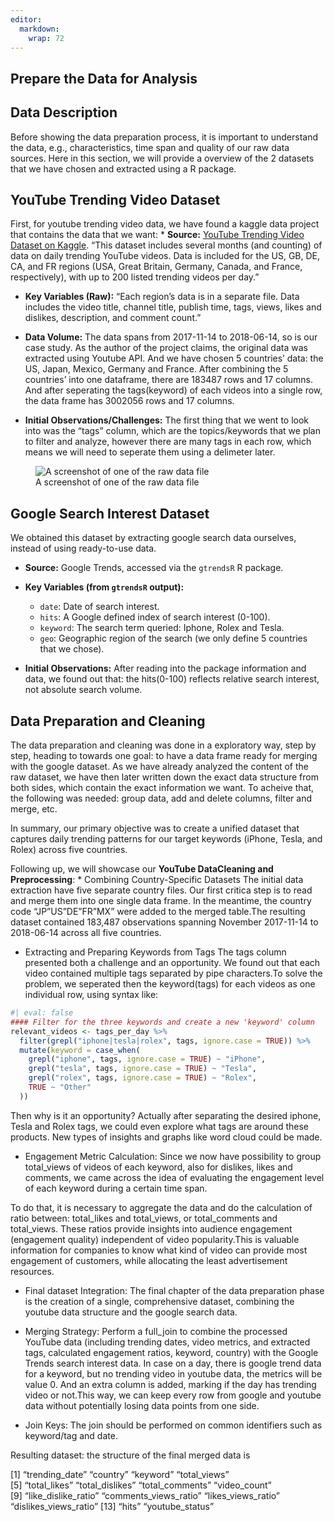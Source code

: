 ```yaml
---
editor: 
  markdown: 
    wrap: 72
---
```


## Prepare the Data for Analysis
## Data Description

Before showing the data preparation process, it is important to understand the data, e.g., characteristics, time span and quality of our raw data sources. Here in this section, we will provide a overview of the 2 datasets that we have chosen and extracted using a R package.

## YouTube Trending Video Dataset

First, for youtube trending video data, we have found a kaggle data project that contains the data that we want: \* **Source:** [YouTube Trending Video Dataset on Kaggle](https://www.kaggle.com/datasets/datasnaek/youtube-new). "This dataset includes several months (and counting) of data on daily trending YouTube videos. Data is included for the US, GB, DE, CA, and FR regions (USA, Great Britain, Germany, Canada, and France, respectively), with up to 200 listed trending videos per day."

-   **Key Variables (Raw):** "Each region’s data is in a separate file. Data includes the video title, channel title, publish time, tags, views, likes and dislikes, description, and comment count."

-   **Data Volume:** The data spans from 2017-11-14 to 2018-06-14, so is our case study. As the author of the project claims, the original data was extracted using Youtube API. And we have chosen 5 countries' data: the US, Japan, Mexico, Germany and France. After combining the 5 countries' into one dataframe, there are 183487 rows and 17 columns. And after seperating the tags(keyword) of each videos into a single row, the data frame has 3002056 rows and 17 columns.

-   **Initial Observations/Challenges:** The first thing that we went to look into was the "tags" column, which are the topics/keywords that we plan to filter and analyze, however there are many tags in each row, which means we will need to seperate them using a delimeter later.

![A screenshot of one of the raw data file](youtube.png){width="3000px,height=3000px"}

## Google Search Interest Dataset

We obtained this dataset by extracting google search data ourselves, instead of using ready-to-use data.

-   **Source:** Google Trends, accessed via the `gtrendsR` R package.

-   **Key Variables (from `gtrendsR` output):**

    -   `date`: Date of search interest.
    -   `hits`: A Google defined index of search interest (0-100).
    -   `keyword`: The search term queried: Iphone, Rolex and Tesla.
    -   `geo`: Geographic region of the search (we only define 5 countries that we chose).

-   **Initial Observations:** After reading into the package information and data, we found out that: the hits(0-100) reflects relative search interest, not absolute search volume.

## Data Preparation and Cleaning

The data preparation and cleaning was done in a exploratory way, step by step, heading to towards one goal: to have a data frame ready for merging with the google dataset. As we have already analyzed the content of the raw dataset, we have then later written down the exact data structure from both sides, which contain the exact information we want. To acheive that, the following was needed: group data, add and delete columns, filter and merge, etc.

In summary, our primary objective was to create a unified dataset that captures daily trending patterns for our target keywords (iPhone, Tesla, and Rolex) across five countries.

Following up, we will showcase our **YouTube DataCleaning and Preprocessing**: \* Combining Country-Specific Datasets The initial data extraction have five separate country files. Our first critica step is to read and merge them into one single data frame. In the meantime, the country code "JP"US"DE"FR"MX" were added to the merged table.The resulting dataset contained 183,487 observations spanning November 2017-11-14 to 2018-06-14 across all five countries.

-   Extracting and Preparing Keywords from Tags The tags column presented both a challenge and an opportunity. We found out that each video contained multiple tags separated by pipe characters.To solve the problem, we seperated then the keyword(tags) for each videos as one individual row, using syntax like:

```r
#| eval: false
#### Filter for the three keywords and create a new 'keyword' column
relevant_videos <- tags_per_day %>%
  filter(grepl("iphone|tesla|rolex", tags, ignore.case = TRUE)) %>%
  mutate(keyword = case_when(
    grepl("iphone", tags, ignore.case = TRUE) ~ "iPhone",
    grepl("tesla", tags, ignore.case = TRUE) ~ "Tesla",
    grepl("rolex", tags, ignore.case = TRUE) ~ "Rolex",
    TRUE ~ "Other"
  ))
```


Then why is it an opportunity? Actually after separating the desired iphone, Tesla and Rolex tags, we could even explore what tags are around these products. New types of insights and graphs like word cloud could be made.


* Engagement Metric Calculation:
Since we now have possibility to group total_views of videos of each keyword, also for dislikes, likes and comments, we came across the idea of evaluating the engagement level of each keyword during a certain time span.


To do that, it is necessary to aggregate the data and do the calculation of ratio between: total_likes and total_views, or total_comments and total_views. These ratios provide insights into audience engagement (engagement quality) independent of video popularity.This is valuable information for companies to know what kind of video can provide most engagement of customers, while allocating the least advertisement resources.


* Final dataset Integration:
The final chapter of the data preparation phase is the creation of a single, comprehensive dataset, combining the youtube data structure and the google search data.

* Merging Strategy: 
Perform a full_join to combine the processed YouTube data (including trending dates, video metrics, and extracted tags, calculated engagement ratios, keyword, country) with the Google Trends search interest data. In case on a day, there is google trend data for a keyword, but no trending video in youtube data, the metrics will be value 0. And an extra column is added, marking if the day has trending video or not.This way, we can keep every row from google and youtube data without potentially losing data points from one side.

* Join Keys: The join should be performed on common identifiers such as keyword/tag and date.


Resulting dataset: the structure of the final merged data is

\[1\] "trending_date" "country" "keyword" "total_views"\
\[5\] "total_likes" "total_dislikes" "total_comments" "video_count"\
\[9\] "like_dislike_ratio" "comments_views_ratio" "likes_views_ratio" "dislikes_views_ratio" 
\[13\] "hits" "youtube_status"

